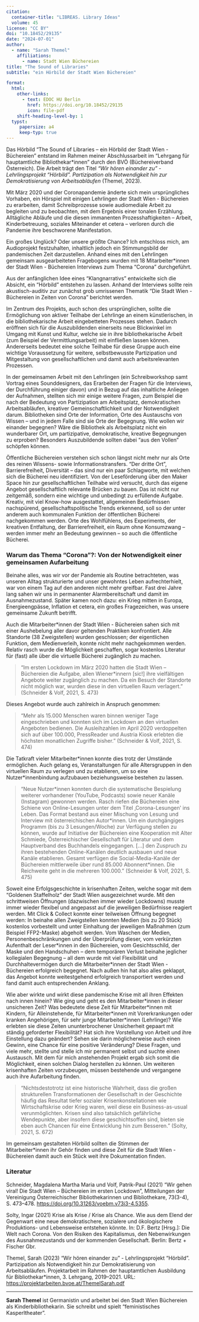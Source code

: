 ```yaml
---
citation:
  container-title: "LIBREAS. Library Ideas"
  volume: 45
license: "CC BY"
doi: "10.18452/29135"
date: "2024-07-01"
author: 
  - name: "Sarah Themel"
    affiliations:
      - name: Stadt Wien Büchereien
title: "The Sound of Libraries"
subtitle: "ein Hörbild der Stadt Wien Büchereien"

format: 
  html:
    other-links:
      - text: EDOC HU Berlin
        href: https://doi.org/10.18452/29135
        icon: file-pdf
    shift-heading-level-by: 1
  typst:
     papersize: a4
     keep-typ: true
---
```


Das Hörbild "The Sound of Libraries -- ein Hörbild der Stadt Wien -
Büchereien" entstand im Rahmen meiner Abschlussarbeit im "Lehrgang für
hauptamtliche Bibliothekar\*innen" durch den BVÖ (Büchereiverband
Österreich). Die Arbeit trägt den Titel *"Wir hören einander zu" -
Lehrlingsprojekt "Hörbild". Partizipation als Notwendigkeit hin zur
Demokratisierung von Arbeitsabläufen* (Themel, 2023).

Mit März 2020 und der Coronapandemie änderte sich mein ursprüngliches
Vorhaben, ein Hörspiel mit einigen Lehrlingen der Stadt Wien -
Büchereien zu erarbeiten, damit Schreibprozesse sowie audiomediale
Arbeit zu begleiten und zu beobachten, mit dem Ergebnis einer tonalen
Erzählung. Alltägliche Abläufe und die diesen immanenten
Prozesshaftigkeiten -- Arbeit, Kinderbetreuung, soziales Miteinander et
cetera -- verloren durch die Pandemie ihre beschworene Manifestation.

Ein großes Unglück? Oder unsere größte Chance? Ich entschloss mich, am
Audioprojekt festzuhalten, inhaltlich jedoch ein Stimmungsbild der
pandemischen Zeit darzustellen. Anhand eines mit den Lehrlingen
gemeinsam ausgearbeiteten Fragebogens wurden mit 18 Mitarbeiter\*innen
der Stadt Wien - Büchereien Interviews zum Thema "Corona" durchgeführt.

Aus der anfänglichen Idee eines "Klangnarrativs" entwickelte sich die
Absicht, ein "Hörbild" entstehen zu lassen. Anhand der Interviews sollte
rein akustisch-auditiv zur zunächst grob umrissenen Thematik "Die Stadt
Wien - Büchereien in Zeiten von Corona" berichtet werden.

Im Zentrum des Projekts, auch schon des ursprünglichen, sollte die
Ermöglichung von aktiver Teilhabe der Lehrlinge an einem künstlerischen,
in die bibliothekarische Arbeit eingebetteten Prozesses stehen. Dadurch
eröffnen sich für die Auszubildenden einerseits neue Blickwinkel im
Umgang mit Kunst und Kultur, welche sie in ihre bibliothekarische Arbeit
(zum Beispiel der Vermittlungsarbeit) mit einfließen lassen können.
Andererseits bedeutet eine solche Teilhabe für diese Gruppe auch eine
wichtige Voraussetzung für weitere, selbstbewusste Partizipation und
Mitgestaltung von gesellschaftlichen und damit auch arbeitsrelevanten
Prozessen.

In der gemeinsamen Arbeit mit den Lehrlingen (ein Schreibworkshop samt
Vortrag eines Sounddesigners, das Erarbeiten der Fragen für die
Interviews, der Durchführung einiger davon) und in Bezug auf das
inhaltliche Anliegen der Aufnahmen, stellten sich mir einige weitere
Fragen, zum Beispiel die nach der Bedeutung von Partizipation am
Arbeitsplatz, demokratischen Arbeitsabläufen, kreativer
Gemeinschaftlichkeit und der Notwendigkeit darum. Bibliotheken sind Orte
der Information, Orte des Austauschs von Wissen -- und in jedem Falle
sind sie Orte der Begegnung. Wie wollen wir einander begegnen? Wäre die
Bibliothek als Arbeitsplatz nicht ein wunderbarer Ort, um partizipative,
demokratische, kreative Begegnungen zu erproben? Besonders Auszubildende
sollten dabei "aus den Vollen" schöpfen können.

Öffentliche Büchereien verstehen sich schon längst nicht mehr nur als
Orte des reinen Wissens- sowie Informationstransfers. "Der dritte Ort",
Barrierefreiheit, Diversität -- das sind nur ein paar Schlagworte, mit
welchen sich die Bücherei neu identifiziert. Von der Leseförderung über
den Maker Space hin zur gesellschaftlichen Teilhabe wird versucht, durch
das eigene Angebot gesellschaftlich relevante Brücken zu bauen. Das ist
nicht nur zeitgemäß, sondern eine wichtige und unbedingt zu erfüllende
Aufgabe. Kreativ, mit viel Know-how ausgestattet, allgemeinen
Bedürfnissen nachspürend, gesellschaftspolitische Trends erkennend, soll
so der unter anderem auch kommunalen Funktion der öffentlichen Bücherei
nachgekommen werden. Orte des Wohlfühlens, des Experiments, der
kreativen Entfaltung, der Barrierefreiheit, ein Raum ohne Konsumzwang --
werden immer mehr an Bedeutung gewinnen -- so auch die öffentliche
Bücherei.

### Warum das Thema "Corona"?: Von der Notwendigkeit einer gemeinsamen Aufarbeitung

Beinahe alles, was wir vor der Pandemie als Routine betrachteten, was
unseren Alltag strukturierte und unser gewohntes Leben aufrechterhielt,
war von einem Tag auf den anderen nicht mehr greifbar. Fast drei Jahre
lang sahen wir uns in permanenter Alarmbereitschaft und damit im
Ausnahmezustand. Später kamen noch dazu: ein Krieg mitten in Europa,
Energieengpässe, Inflation et cetera, ein großes Fragezeichen, was
unsere gemeinsame Zukunft betrifft.

Auch die Mitarbeiter\*innen der Stadt Wien - Büchereien sahen sich mit
einer Aushebelung aller davor geltenden Praktiken konfrontiert. Alle
Standorte (38 Zweigstellen) wurden geschlossen; der eigentlichen
Funktion, dem Medienverleih, konnte nicht mehr nachgekommen werden.
Relativ rasch wurde die Möglichkeit geschaffen, sogar kostenlos
Literatur für (fast) alle über die virtuelle Bücherei zugänglich zu
machen.

> "Im ersten Lockdown im März 2020 hatten die Stadt Wien -- Büchereien
> die Aufgabe, allen Wiener\*innern \[sic!\] ihre vielfältigen Angebote
> weiter zugänglich zu machen. Da ein Besuch der Standorte nicht möglich
> war, wurden diese in den virtuellen Raum verlagert." (Schneider & Volf,
> 2021, S. 473)

Dieses Angebot wurde auch zahlreich in Anspruch genommen:

> "Mehr als 15.000 Menschen waren binnen weniger Tage eingeschrieben und
> konnten sich im Lockdown an den virtuellen Angeboten bedienen. Die
> Ausleihzahlen im April 2020 verdoppelten sich auf über 100.000,
> PressReader und Austria Kiosk erlebten die höchsten monatlichen Zugriffe
> bisher." (Schneider & Volf, 2021, S. 474)

Die Tatkraft vieler Mitarbeiter\*innen konnte dies trotz der Umstände
ermöglichen. Auch gelang es, Veranstaltungen für alle Altersgruppen in
den virtuellen Raum zu verlegen und zu etablieren, um so eine
Nutzer\*innenbindung aufzubauen beziehungsweise bestehen zu lassen.

> "Neue Nutzer\*innen konnten durch die systematische Bespielung weiterer
> vorhandener (YouTube, Podcasts) sowie neuer Kanäle (Instagram) gewonnen
> werden. Rasch riefen die Büchereien eine Schiene von Online-Lesungen
> unter dem Titel ‚Corona-Lesungen‛ ins Leben. Das Format bestand aus
> einer Mischung von Lesung und Interview mit österreichischen
> Autor\*innen. Um ein durchgängiges Programm (bis zu 3 Lesungen/Woche)
> zur Verfügung stellen zu können, wurde auf Initiative der Büchereien
> eine Kooperation mit Alter Schmiede, Österreichischer Gesellschaft für
> Literatur und dem Hauptverband des Buchhandels eingegangen. \[...\] den
> Zuspruch zu ihren bestehenden Online-Kanälen deutlich ausbauen und neue
> Kanäle etablieren. Gesamt verfügen die Social-Media-Kanäle der
> Büchereien mittlerweile über rund 85.000 Abonnent\*innen. Die Reichweite
> geht in die mehreren 100.000." (Schneider & Volf, 2021, S. 475)

Soweit eine Erfolgsgeschichte in krisenhaften Zeiten, welche sogar mit
dem "Goldenen Staffelholz" der Stadt Wien ausgezeichnet wurde. Mit den
schrittweisen Öffnungen (dazwischen immer wieder Lockdowns) musste immer
wieder flexibel und angepasst auf die jeweiligen Bedürfnisse reagiert
werden. Mit Click & Collect konnte einer teilweisen Öffnung begegnet
werden: In beinahe allen Zweigstellen konnten Medien (bis zu 20 Stück)
kostenlos vorbestellt und unter Einhaltung der jeweiligen Maßnahmen (zum
Beispiel FFP2-Maske) abgeholt werden. Vom Waschen der Medien,
Personenbeschränkungen und der Überprüfung dieser, vom verkürzten
Aufenthalt der Leser\*innen in den Büchereien, vom Gesichtsschild, der
Maske und den Handschuhen -- dem temporären Verlust beinahe jeglicher
kollegialen Begegnung -- all dem wurde mit viel Flexibilität und
Durchhaltevermögen durch die Mitarbeiter\*innen der Stadt Wien -
Büchereien erfolgreich begegnet. Nach außen hin hat also alles geklappt,
das Angebot konnte weitestgehend erfolgreich transportiert werden und
fand damit auch entsprechenden Anklang.

Wie aber wirkte und wirkt diese pandemische Krise mit all ihren Effekten
nach innen hinein? Wie ging und geht es den Mitarbeiter\*innen in dieser
unsicheren Zeit? Was bedeutete diese Zeit für Mitarbeiter\*innen mit
Kindern, für Alleinstehende, für Mitarbeiter\*innen mit Vorerkrankungen
oder kranken Angehörigen, für sehr junge Mitarbeiter\*innen (Lehrlinge)?
Wie erlebten sie diese Zeiten ununterbrochener Unsicherheit gepaart mit
ständig geforderter Flexibilität? Hat sich ihre Vorstellung von Arbeit
und ihre Einstellung dazu geändert? Sehen sie darin möglicherweise auch
einen Gewinn, eine Chance für eine positive Veränderung? Diese Fragen,
und viele mehr, stellte und stelle ich mir permanent selbst und suchte
einen Austausch. Mit dem für mich anstehenden Projekt ergab sich somit
die Möglichkeit, einen solchen Dialog herstellen zu können. Um weiteren
krisenhaften Zeiten vorzubeugen, müssen bestehende und vergangene auch
ihre Aufarbeitung finden.

> "Nichtsdestotrotz ist eine historische Wahrheit, dass die großen
> strukturellen Transformationen der Gesellschaft in der Geschichte häufig
> das Resultat tiefer sozialer Krisenkonstellationen wie Wirtschaftskrise
> oder Krieg waren, weil diese ein Business-as-usual verunmöglichten.
> Krisen sind also tatsächlich gefährliche Wendepunkte, aber insofern
> diese geschichtsoffen sind, bieten sie eben auch Chancen für eine
> Entwicklung hin zum Besseren." (Solty, 2021, S. 672)

Im gemeinsam gestalteten Hörbild sollten die Stimmen der
Mitarbeiter\*innen ihr Gehör finden und diese Zeit für die Stadt Wien -
Büchereien damit auch ein Stück weit ihre Dokumentation finden.

### Literatur

Schneider, Magdalena Martha Maria und Volf, Patrik-Paul (2021) "Wir
gehen viral! Die Stadt Wien -- Büchereien im ersten Lockdown",
Mitteilungen der Vereinigung Österreichischer Bibliothekarinnen und
Bibliothekare, 73(3-4), S. 473--478.
<https://doi.org/10.31263/voebm.v73i3-4.5355>.

Solty, Ingar (2021) Krise als Krise / Krise als Chance. Wie aus dem
Elend der Gegenwart eine neue demokratischere, sozialere und
ökologischere Produktions- und Lebensweise entstehen könnte. In: D.F.
Bertz \[Hrsg.\]: Die Welt nach Corona. Von den Risiken des Kapitalismus,
den Nebenwirkungen des Ausnahmezustands und der kommenden Gesellschaft.
Berlin: Bertz + Fischer Gbr.

Themel, Sarah (2023) "Wir hören einander zu" - Lehrlingsprojekt
"Hörbild". Partizipation als Notwendigkeit hin zur Demokratisierung von
Arbeitsabläufen. Projektarbeit im Rahmen der hauptamtlichen Ausbildung
für Bibliothekar\*innen, 3. Lehrgang, 2019--2021. URL:
<https://projektarbeiten.bvoe.at/ThemelSarah.pdf>

---
**Sarah Themel** ist Germanistin und arbeitet bei den Stadt Wien Büchereien als Kinderbibliothekarin. Sie schreibt und spielt "feministisches Kasperltheater".
